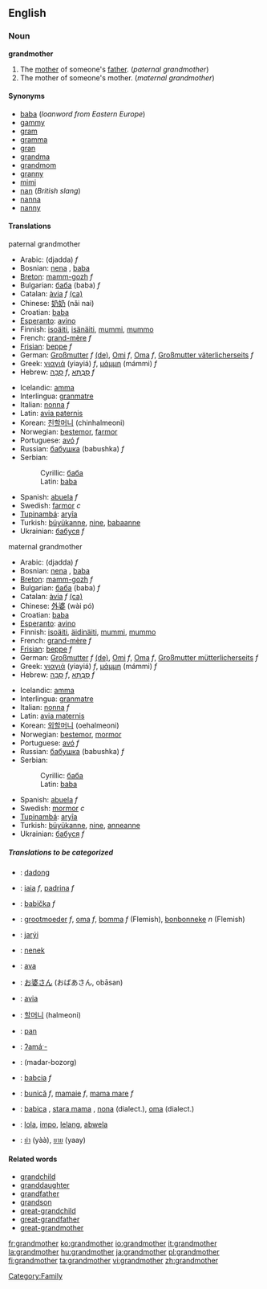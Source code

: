 ==English==
===Noun===
'''grandmother'''

#The [[mother]] of someone's [[father]]. (''paternal grandmother'')
#The mother of someone's mother. (''maternal grandmother'')

====Synonyms====
* [[baba]] (''loanword from Eastern Europe'')
* [[gammy]]
* [[gram]]
* [[gramma]]
* [[gran]]
* [[grandma]]
* [[grandmom]]
* [[granny]]
* [[mimi]]
* [[nan]] (''British slang'')
* [[nanna]]
* [[nanny]]

====Translations====
;paternal grandmother
{{top}}
*Arabic: {{ARchar|[[جدة]]}} (djadda) ''f''
*Bosnian: [[nena#Bosnian|nena]] {{f}}, [[baba#Bosnian|baba]] {{f}}
*[[Breton]]: [[mamm-gozh]] ''f''
*Bulgarian: [[баба]] (baba) ''f''
*Catalan: [[àvia]] ''f'' [[:ca:àvia|(ca)]]
*Chinese: [[奶奶]] (nǎi nai)
*Croatian: [[baba#Croatian|baba]] {{f}}
*[[Esperanto]]: [[avino]]
*Finnish: [[isoäiti]], [[isänäiti]], [[mummi]], [[mummo]]
*French: [[grand-mère]] ''f''
*[[Frisian]]: [[beppe]] ''f''
*German: [[Großmutter]] ''f'' [[:de:Großmutter|(de)]], [[Omi]] ''f'', [[Oma]] ''f'', [[Großmutter väterlicherseits]] ''f''
*Greek: [[γιαγιά]] (yiayiá) ''f'', [[μάμμη]] (mámmi) ''f''
*Hebrew: [[סבה|סָבָה]] ''f'', [[סבתא|סָבְתָא]] ''f''
{{mid}}
*Icelandic: [[amma]]
*Interlingua: [[granmatre]]
*Italian: [[nonna]] ''f''
*Latin: [[avia paternis]]
*Korean: [[친할머니]] (chinhalmeoni)
*Norwegian: [[bestemor]], [[farmor]]
*Portuguese: [[avó]] ''f''
*Russian: [[бабушка]] (babushka) ''f''
*Serbian:
*:Cyrillic: [[баба#Serbian|баба]] {{f}}
*:Latin: [[baba#Serbian|baba]] {{f}}
*Spanish: [[abuela]] ''f''
*Swedish: [[farmor]] ''c''
*[[Tupinambá]]: [[aryîa]]
*Turkish: [[büyükanne]], [[nine]], [[babaanne]]
*Ukrainian: [[бабуся]] ''f''
{{bottom}}

;maternal grandmother
{{top}}
*Arabic: {{ARchar|[[جدة]]}} (djadda) ''f''
*Bosnian: [[nena#Bosnian|nena]] {{f}}, [[baba#Bosnian|baba]] {{f}}
*[[Breton]]: [[mamm-gozh]] ''f''
*Bulgarian: [[баба]] (baba) ''f''
*Catalan: [[àvia]] ''f'' [[:ca:àvia|(ca)]]
*Chinese: [[外婆]] (wài pó)
*Croatian: [[baba#Croatian|baba]] {{f}}
*[[Esperanto]]: [[avino]]
*Finnish: [[isoäiti]], [[äidinäiti]], [[mummi]], [[mummo]]
*French: [[grand-mère]] ''f''
*[[Frisian]]: [[beppe]] ''f''
*German: [[Großmutter]] ''f'' [[:de:Großmutter|(de)]], [[Omi]] ''f'', [[Oma]] ''f'', [[Großmutter mütterlicherseits]] ''f''
*Greek: [[γιαγιά]] (yiayiá) ''f'', [[μάμμη]] (mámmi) ''f''
*Hebrew: [[סבה|סָבָה]] ''f'', [[סבתא|סָבְתָא]] ''f''
{{mid}}
*Icelandic: [[amma]]
*Interlingua: [[granmatre]]
*Italian: [[nonna]] ''f''
*Latin: [[avia maternis]]
*Korean: [[외할머니]] (oehalmeoni)
*Norwegian: [[bestemor]], [[mormor]]
*Portuguese: [[avó]] ''f''
*Russian: [[бабушка]] (babushka) ''f''
*Serbian:
*:Cyrillic: [[баба#Serbian|баба]] {{f}}
*:Latin: [[baba#Serbian|baba]] {{f}}
*Spanish: [[abuela]] ''f''
*Swedish: [[mormor]] ''c''
*[[Tupinambá]]: [[aryîa]]
*Turkish: [[büyükanne]], [[nine]], [[anneanne]]
*Ukrainian: [[бабуся]] ''f''
{{bottom}}

=====Translations to be categorized=====
{{checktrans}}
{{top}}
*{{ttbc|Balinese}}: [[dadong]]
*{{ttbc|Catalan}}: [[iaia]] ''f'', [[padrina]] ''f''
*{{ttbc|Czech}}: [[babička]] ''f''
*{{ttbc|Dutch}}: [[grootmoeder]] ''f'', [[oma]] ''f'', [[bomma]] ''f'' (Flemish), [[bonbonneke]] ''n'' (Flemish)
*{{ttbc|Guaraní}}: [[jarýi]]
*{{ttbc|Indonesian}}: [[nenek]]
*{{ttbc|Interlingua}}: [[ava]]
*{{ttbc|Japanese}}: [[お婆さん]] (おばあさん, obāsan)
*{{ttbc|Latin}}: [[avia]]
{{mid}}
*{{ttbc|Korean}}: [[할머니]] (halmeoni)
*{{ttbc|Malay}}: [[pan]]
*{{ttbc|Central Sierra Miwok}}: [[ʔamáˑ-]]
*{{ttbc|Persian}}: {{FAchar|[[مادربزرگ]]}} (madar-bozorg)
*{{ttbc|Polish}}: [[babcia]] ''f''
*{{ttbc|Romanian}}: [[bunică]] ''f'', [[mamaie]] ''f'', [[mama mare]] ''f''
*{{ttbc|Slovene}}: [[babica#Slovene|babica]] {{f}}, [[stara mama]] {{f}}, [[nona]] {{f}} (dialect.), [[oma]] {{f}} (dialect.)
*{{ttbc|Tagalog}}: [[lola]], [[impo]], [[lelang]], [[abwela]]
*{{ttbc|Thai}}: [[ย่า]] (yàà), [[ยาย]] (yaay)
{{bottom}}

====Related words====
*[[grandchild]]
*[[granddaughter]]
*[[grandfather]]
*[[grandson]]
*[[great-grandchild]]
*[[great-grandfather]]
*[[great-grandmother]]

[[Category:Family]]

[[fr:grandmother]]
[[ko:grandmother]]
[[io:grandmother]]
[[it:grandmother]]
[[la:grandmother]]
[[hu:grandmother]]
[[ja:grandmother]]
[[pl:grandmother]]
[[fi:grandmother]]
[[ta:grandmother]]
[[vi:grandmother]]
[[zh:grandmother]]